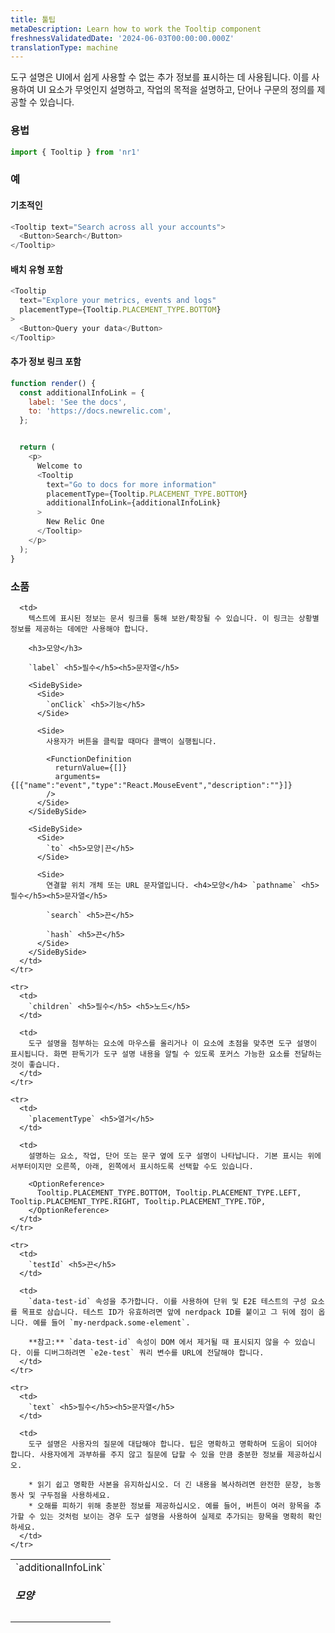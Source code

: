 ```yaml
---
title: 툴팁
metaDescription: Learn how to work the Tooltip component
freshnessValidatedDate: '2024-06-03T00:00:00.000Z'
translationType: machine
---
```


도구 설명은 UI에서 쉽게 사용할 수 없는 추가 정보를 표시하는 데 사용됩니다. 이를 사용하여 UI 요소가 무엇인지 설명하고, 작업의 목적을 설명하고, 단어나 구문의 정의를 제공할 수 있습니다.

### 용법

```js
import { Tooltip } from 'nr1'
```

### 예

#### 기초적인

```js
<Tooltip text="Search across all your accounts">
  <Button>Search</Button>
</Tooltip>
```

#### 배치 유형 포함

```js
<Tooltip
  text="Explore your metrics, events and logs"
  placementType={Tooltip.PLACEMENT_TYPE.BOTTOM}
>
  <Button>Query your data</Button>
</Tooltip>
```

#### 추가 정보 링크 포함

```js
function render() {
  const additionalInfoLink = {
    label: 'See the docs',
    to: 'https://docs.newrelic.com',
  };


  return (
    <p>
      Welcome to
      <Tooltip
        text="Go to docs for more information"
        placementType={Tooltip.PLACEMENT_TYPE.BOTTOM}
        additionalInfoLink={additionalInfoLink}
      >
        New Relic One
      </Tooltip>
    </p>
  );
}
```

### 소품

<table>
  <tbody>
    <tr>
      <td>
        `additionalInfoLink` <h5>모양</h5>
      </td>

      <td>
        텍스트에 표시된 정보는 문서 링크를 통해 보완/확장될 수 있습니다. 이 링크는 상황별 정보를 제공하는 데에만 사용해야 합니다.

        <h3>모양</h3>

        `label` <h5>필수</h5><h5>문자열</h5>

        <SideBySide>
          <Side>
            `onClick` <h5>기능</h5>
          </Side>

          <Side>
            사용자가 버튼을 클릭할 때마다 콜백이 실행됩니다.

            <FunctionDefinition
              returnValue={[]}
              arguments={[{"name":"event","type":"React.MouseEvent","description":""}]}
            />
          </Side>
        </SideBySide>

        <SideBySide>
          <Side>
            `to` <h5>모양|끈</h5>
          </Side>

          <Side>
            연결할 위치 개체 또는 URL 문자열입니다. <h4>모양</h4> `pathname` <h5>필수</h5><h5>문자열</h5>

            `search` <h5>끈</h5>

            `hash` <h5>끈</h5>
          </Side>
        </SideBySide>
      </td>
    </tr>

    <tr>
      <td>
        `children` <h5>필수</h5> <h5>노드</h5>
      </td>

      <td>
        도구 설명을 첨부하는 요소에 마우스를 올리거나 이 요소에 초점을 맞추면 도구 설명이 표시됩니다. 화면 판독기가 도구 설명 내용을 알릴 수 있도록 포커스 가능한 요소를 전달하는 것이 좋습니다.
      </td>
    </tr>

    <tr>
      <td>
        `placementType` <h5>열거</h5>
      </td>

      <td>
        설명하는 요소, 작업, 단어 또는 문구 옆에 도구 설명이 나타납니다. 기본 표시는 위에서부터이지만 오른쪽, 아래, 왼쪽에서 표시하도록 선택할 수도 있습니다.

        <OptionReference>
          Tooltip.PLACEMENT_TYPE.BOTTOM, Tooltip.PLACEMENT_TYPE.LEFT, Tooltip.PLACEMENT_TYPE.RIGHT, Tooltip.PLACEMENT_TYPE.TOP,
        </OptionReference>
      </td>
    </tr>

    <tr>
      <td>
        `testId` <h5>끈</h5>
      </td>

      <td>
        `data-test-id` 속성을 추가합니다. 이를 사용하여 단위 및 E2E 테스트의 구성 요소를 목표로 삼습니다. 테스트 ID가 유효하려면 앞에 nerdpack ID를 붙이고 그 뒤에 점이 옵니다. 예를 들어 `my-nerdpack.some-element`.

        **참고:** `data-test-id` 속성이 DOM 에서 제거될 때 표시되지 않을 수 있습니다. 이를 디버그하려면 `e2e-test` 쿼리 변수를 URL에 전달해야 합니다.
      </td>
    </tr>

    <tr>
      <td>
        `text` <h5>필수</h5><h5>문자열</h5>
      </td>

      <td>
        도구 설명은 사용자의 질문에 대답해야 합니다. 팁은 명확하고 명확하며 도움이 되어야 합니다. 사용자에게 과부하를 주지 않고 질문에 답할 수 있을 만큼 충분한 정보를 제공하십시오.

        * 읽기 쉽고 명확한 사본을 유지하십시오. 더 긴 내용을 복사하려면 완전한 문장, 능동 동사 및 구두점을 사용하세요.
        * 오해를 피하기 위해 충분한 정보를 제공하십시오. 예를 들어, 버튼이 여러 항목을 추가할 수 있는 것처럼 보이는 경우 도구 설명을 사용하여 실제로 추가되는 항목을 명확히 확인하세요.
      </td>
    </tr>
  </tbody>
</table>